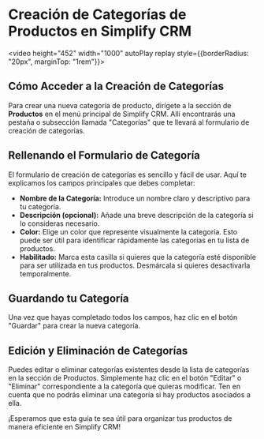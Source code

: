 
# Creación de Categorías de Productos en Simplify CRM

<video height="452" width="1000" autoPlay replay style={{borderRadius: "20px", marginTop: "1rem"}}>
    <source src="/productos.mp4" />
</video>

## Cómo Acceder a la Creación de Categorías

Para crear una nueva categoría de producto, dirígete a la sección de **Productos** en el menú principal de Simplify CRM. Allí encontrarás una pestaña o subsección llamada "Categorías" que te llevará al formulario de creación de categorías.

## Rellenando el Formulario de Categoría

El formulario de creación de categorías es sencillo y fácil de usar. Aquí te explicamos los campos principales que debes completar:

*   **Nombre de la Categoría:** Introduce un nombre claro y descriptivo para tu categoría.
*   **Descripción (opcional):** Añade una breve descripción de la categoría si lo consideras necesario.
*   **Color:** Elige un color que represente visualmente la categoría. Esto puede ser útil para identificar rápidamente las categorías en tu lista de productos.
*   **Habilitado:** Marca esta casilla si quieres que la categoría esté disponible para ser utilizada en tus productos. Desmárcala si quieres desactivarla temporalmente.

## Guardando tu Categoría

Una vez que hayas completado todos los campos, haz clic en el botón "Guardar" para crear la nueva categoría.

## Edición y Eliminación de Categorías

Puedes editar o eliminar categorías existentes desde la lista de categorías en la sección de Productos. Simplemente haz clic en el botón "Editar" o "Eliminar" correspondiente a la categoría que quieras modificar. Ten en cuenta que no podrás eliminar una categoría si hay productos asociados a ella.

¡Esperamos que esta guía te sea útil para organizar tus productos de manera eficiente en Simplify CRM!
